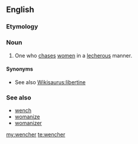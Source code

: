 ==English==

===Etymology===
{{suffix|wench|er}}

===Noun===
{{en-noun}}

# {{context|uncommon|lang=en}} One who [[chase]]s [[women]] in a [[lecherous]] manner.

====Synonyms====
* See also [[Wikisaurus:libertine]]

===See also===
* [[wench]]
* [[womanize]]
* [[womanizer]]

[[my:wencher]]
[[te:wencher]]